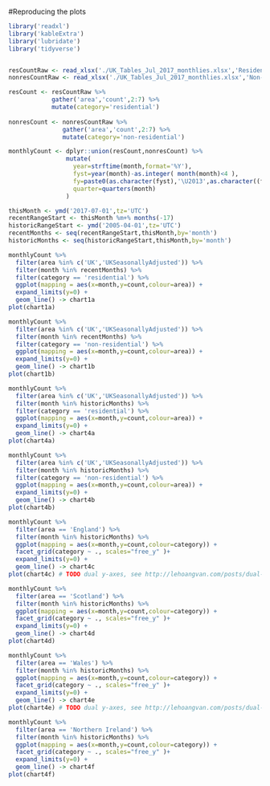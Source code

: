 #Reproducing the plots
```r
library('readxl')
library('kableExtra')
library('lubridate')
library('tidyverse')


resCountRaw <- read_xlsx('./UK_Tables_Jul_2017_monthlies.xlsx','Residential')
nonresCountRaw <- read_xlsx('./UK_Tables_Jul_2017_monthlies.xlsx','Non-residential')

resCount <- resCountRaw %>%
            gather('area','count',2:7) %>%
            mutate(category='residential')
            
nonresCount <- nonresCountRaw %>%
               gather('area','count',2:7) %>% 
               mutate(category='non-residential')

monthlyCount <- dplyr::union(resCount,nonresCount) %>%
                mutate(
                  year=strftime(month,format='%Y'),
                  fyst=year(month)-as.integer( month(month)<4 ),
                  fy=paste0(as.character(fyst),'\U2013',as.character((fyst+1) %% 100)),
                  quarter=quarters(month)
                )

thisMonth <- ymd('2017-07-01',tz='UTC')
recentRangeStart <- thisMonth %m+% months(-17)
historicRangeStart <- ymd('2005-04-01',tz='UTC')
recentMonths <- seq(recentRangeStart,thisMonth,by='month')
historicMonths <- seq(historicRangeStart,thisMonth,by='month')

monthlyCount %>% 
  filter(area %in% c('UK','UKSeasonallyAdjusted')) %>%
  filter(month %in% recentMonths) %>%
  filter(category == 'residential') %>%
  ggplot(mapping = aes(x=month,y=count,colour=area)) +
  expand_limits(y=0) +
  geom_line() -> chart1a
plot(chart1a)

monthlyCount %>% 
  filter(area %in% c('UK','UKSeasonallyAdjusted')) %>%
  filter(month %in% recentMonths) %>%
  filter(category == 'non-residential') %>%
  ggplot(mapping = aes(x=month,y=count,colour=area)) +
  expand_limits(y=0) +
  geom_line() -> chart1b
plot(chart1b)

monthlyCount %>% 
  filter(area %in% c('UK','UKSeasonallyAdjusted')) %>%
  filter(month %in% historicMonths) %>%
  filter(category == 'residential') %>%
  ggplot(mapping = aes(x=month,y=count,colour=area)) +
  expand_limits(y=0) +
  geom_line() -> chart4a
plot(chart4a)

monthlyCount %>% 
  filter(area %in% c('UK','UKSeasonallyAdjusted')) %>%
  filter(month %in% historicMonths) %>%
  filter(category == 'non-residential') %>%
  ggplot(mapping = aes(x=month,y=count,colour=area)) +
  expand_limits(y=0) +
  geom_line() -> chart4b
plot(chart4b)

monthlyCount %>% 
  filter(area == 'England') %>%
  filter(month %in% historicMonths) %>%
  ggplot(mapping = aes(x=month,y=count,colour=category)) +
  facet_grid(category ~ ., scales="free_y" )+
  expand_limits(y=0) +
  geom_line() -> chart4c
plot(chart4c) # TODO dual y-axes, see http://lehoangvan.com/posts/dual-y-axis-ggplot2/

monthlyCount %>% 
  filter(area == 'Scotland') %>%
  filter(month %in% historicMonths) %>%
  ggplot(mapping = aes(x=month,y=count,colour=category)) +
  facet_grid(category ~ ., scales="free_y" )+
  expand_limits(y=0) +
  geom_line() -> chart4d
plot(chart4d)

monthlyCount %>% 
  filter(area == 'Wales') %>%
  filter(month %in% historicMonths) %>%
  ggplot(mapping = aes(x=month,y=count,colour=category)) +
  facet_grid(category ~ ., scales="free_y" )+
  expand_limits(y=0) +
  geom_line() -> chart4e
plot(chart4e) # TODO dual y-axes, see http://lehoangvan.com/posts/dual-y-axis-ggplot2/

monthlyCount %>% 
  filter(area == 'Northern Ireland') %>%
  filter(month %in% historicMonths) %>%
  ggplot(mapping = aes(x=month,y=count,colour=category)) +
  facet_grid(category ~ ., scales="free_y" )+
  expand_limits(y=0) +
  geom_line() -> chart4f
plot(chart4f)
```
